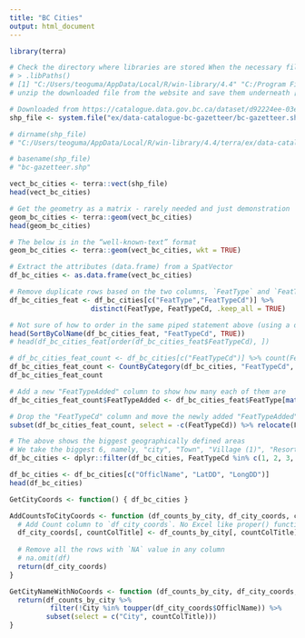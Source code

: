 ---
title: "BC Cities"
output: html_document
---
```{r}
library(terra)

# Check the directory where libraries are stored When the necessary files (e.g. .cpg, .cst, .dbf, .fix, .prj, .shp, and .shx) are found for mapping
# > .libPaths()
# [1] "C:/Users/teoguma/AppData/Local/R/win-library/4.4" "C:/Program Files/R/R-4.4.1/library"
# unzip the downloaded file from the website and save them underneath [1]

# Downloaded from https://catalogue.data.gov.bc.ca/dataset/d92224ee-03ef-4904-be53-b677d8e01ac4 (published 2014-12-10)
shp_file <- system.file("ex/data-catalogue-bc-gazetteer/bc-gazetteer.shp", package="terra")
```


```{r}
# dirname(shp_file)
# "C:/Users/teoguma/AppData/Local/R/win-library/4.4/terra/ex/data-catalogue-bc-gazetteer"

# basename(shp_file)
# "bc-gazetteer.shp"
```

```{r}
vect_bc_cities <- terra::vect(shp_file)
head(vect_bc_cities)
```


```{r}
# Get the geometry as a matrix - rarely needed and just demonstration
geom_bc_cities <- terra::geom(vect_bc_cities)
head(geom_bc_cities)
```


```{r}
# The below is in the “well-known-text” format
geom_bc_cities <- terra::geom(vect_bc_cities, wkt = TRUE)
```

```{r}
# Extract the attributes (data.frame) from a SpatVector
df_bc_cities <- as.data.frame(vect_bc_cities)

# Remove duplicate rows based on the two columns, `FeatType` and `FeatTypeCd` - not just one
df_bc_cities_feat <- df_bc_cities[c("FeatType","FeatTypeCd")] %>%
                    distinct(FeatType, FeatTypeCd, .keep_all = TRUE)

# Not sure of how to order in the same piped statement above (using a dot (`.`) operator), so here is a separate one.
head(SortByColName(df_bc_cities_feat, "FeatTypeCd", TRUE))
# head(df_bc_cities_feat[order(df_bc_cities_feat$FeatTypeCd), ])
```

```{r}
# df_bc_cities_feat_count <- df_bc_cities[c("FeatTypeCd")] %>% count(FeatTypeCd)
df_bc_cities_feat_count <- CountByCategory(df_bc_cities, "FeatTypeCd", "Count")
df_bc_cities_feat_count
```

```{r}
# Add a new "FeatTypeAdded" column to show how many each of them are
df_bc_cities_feat_count$FeatTypeAdded <- df_bc_cities_feat$FeatType[match(df_bc_cities_feat_count$FeatTypeCd, df_bc_cities_feat$FeatTypeCd)]

# Drop the "FeatTypeCd" column and move the newly added "FeatTypeAdded" before the `Count` column
subset(df_bc_cities_feat_count, select = -c(FeatTypeCd)) %>% relocate(FeatTypeAdded, .before = Count)
```

```{r}
# The above shows the biggest geographically defined areas
# We take the biggest 6, namely, "city", "Town", "Village (1)", "Resort Municipality", "District Municipality (1)", "Mountain Resort Municipality", "Locality", and "Railway Point"
df_bc_cities <- dplyr::filter(df_bc_cities, FeatTypeCd %in% c(1, 2, 3, 16, 35, 39, 108, 111))

df_bc_cities <- df_bc_cities[c("OfficlName", "LatDD", "LongDD")]
head(df_bc_cities)
```

```{r}
GetCityCoords <- function() { df_bc_cities }
```

```{r}
AddCountsToCityCoords <- function (df_counts_by_city, df_city_coords, countColTitle) {
  # Add Count column to `df_city_coords`. No Excel like proper() function in R
  df_city_coords[, countColTitle] <- df_counts_by_city[, countColTitle][match(trimws(toupper(df_city_coords$OfficlName)), trimws(df_counts_by_city$City))]
  
  # Remove all the rows with `NA` value in any column
  # na.omit(df)
  return(df_city_coords)
}
```

```{r}
GetCityNameWithNoCoords <- function (df_counts_by_city, df_city_coords, countColTitle) {
  return(df_counts_by_city %>%
          filter(!City %in% toupper(df_city_coords$OfficlName)) %>%
         subset(select = c("City", countColTitle)))
}
```

